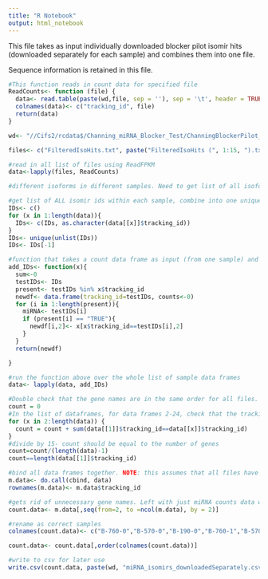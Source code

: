 ---
title: "R Notebook"
output: html_notebook
---

This file takes as input individually downloaded blocker pilot isomir hits (downloaded separately for each sample) and combines them into one file.

Sequence information is retained in this file.

```{r}
#This function reads in count data for specified file
ReadCounts<- function (file) {
  data<- read.table(paste(wd,file, sep = ''), sep = '\t', header = TRUE)
  colnames(data)<- c("tracking_id", file)
  return(data)
}

```


```{r}
wd<- "//Cifs2/rcdata$/Channing_miRNA_Blocker_Test/ChanningBlockerPilot_RProject/RawCounts/"

files<- c("FilteredIsoHits.txt", paste("FilteredIsoHits (", 1:15, ").txt", sep =""))

#read in all list of files using ReadFPKM
data<-lapply(files, ReadCounts)

#different isoforms in different samples. Need to get list of all isoforms present in all, have each sample have EACH of those isoforms listed, and set them to 0 if they weren't in the original file

#get list of ALL isomir ids within each sample, combine into one unique list
IDs<- c()
for (x in 1:length(data)){
  IDs<- c(IDs, as.character(data[[x]]$tracking_id))
}
IDs<- unique(unlist(IDs))
IDs<- IDs[-1]

#function that takes a count data frame as input (from one sample) and outputs a dataframe containing ALL ids within all samples. If the sample contains that ID, the count is set as the original value. If it doesn't contain that ID, it's set at 0.
add_IDs<- function(x){
  sum<-0
  testIDs<- IDs
  present<- testIDs %in% x$tracking_id
  newdf<- data.frame(tracking_id=testIDs, counts<-0)
  for (i in 1:length(present)){
    miRNA<- testIDs[i]
    if (present[i] == "TRUE"){
      newdf[i,2]<- x[x$tracking_id==testIDs[i],2]
    }
  }
  return(newdf)

}

#run the function above over the whole list of sample data frames
data<- lapply(data, add_IDs)

#Double check that the gene names are in the same order for all files. The cbind in the next portion assumes that they are!
count = 0
#In the list of dataframes, for data frames 2-24, check that the tracking_id (gene name) matches the tracking_id in the first data frame. 
for (x in 2:length(data)) {
  count = count + sum(data[[1]]$tracking_id==data[[x]]$tracking_id)
}
#divide by 15- count should be equal to the number of genes
count=count/(length(data)-1) 
count==length(data[[1]]$tracking_id)

#bind all data frames together. NOTE: this assumes that all files have the same genes in the same order! Run the code in the previous section to double check this. Should not normally be an issue.
m.data<- do.call(cbind, data)
rownames(m.data)<- m.data$tracking_id

#gets rid of unnecessary gene names. Left with just miRNA counts data with miRNA names as row name
count.data<- m.data[,seq(from=2, to =ncol(m.data), by = 2)]

#rename as correct samples
colnames(count.data)<- c("B-760-0","B-570-0","B-190-0","B-760-1","B-570-1","B-380-1","A-760-0","A-570-0","A-190-0","A-760-1","A-570-1","A-380-1","D-190-0","D-570-1","C-190-0","C-570-1")

count.data<- count.data[,order(colnames(count.data))]

#write to csv for later use
write.csv(count.data, paste(wd, "miRNA_isomirs_downloadedSeparately.csv", sep =""))
```
